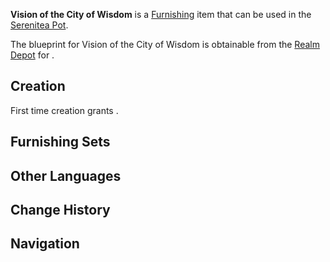 {{Furnishing Infobox
|id             = 371243
|image          = Item Vision of the City of Wisdom.png
|category       = Courtyard
|subcategory    = Courtyard Wall
|quality        = 3
|adeptal_energy = 60
|load           = 190
|reduced_load   = 141
|description    = A tower-like building made of thick tiles and tough wood that may be found within [[Sumeru]]. Other than withstanding the momentum of an enraged [[Sumpter Beast]]'s charge, it can also block repeated impacts from heavy arrows. A watchtower with small observation ports has been mounted atop it, sacrificing some of the view in exchange to ensure better protection for any troops within. However, the rainforest today is a rather peaceful place, so few people will be stationed in these towers for long.
|mention        = 
|blueprint      = Realm Depot
|source1        = 
}}
'''Vision of the City of Wisdom''' is a [[Furnishing]] item that can be used in the [[Serenitea Pot]].

The blueprint for Vision of the City of Wisdom is obtainable from the [[Realm Depot]] for {{Item|Realm Currency|24|x=160}}.

==Creation==
First time creation grants {{Item|Trust|24|x=60}}.
{{Recipe
|type = Creation
|time = 14h
|Iron Chunk = 4
|Yellow Dye = 4
|Blue Dye = 4
|sort = Iron Chunk;Yellow Dye;Blue Dye
}}

==Furnishing Sets==
{{Craft Usage}}

==Other Languages==
{{Other Languages
|en      = Vision of the City of Wisdom
|zhs     = 「智慧之城的瞻望」
|zhs_rm  = "Zhìhuì zhī Chéng de Zhànwàng"
|zht     = 「智慧之城的瞻望」
|zht_rm  = "Zhìhuì zhī Chéng de Zhànwàng"
|zh_tl   = 
|ja      = 「知恵の都の展望」
|ja_rm   = "Chie no Miyako no Tenbou"
|ja_tl   = "View of the Capital of Wisdom"
|ko      = 「지혜의 성의 전망」
|ko_rm   = "Jihye-ui Seong-ui Jeonmang"
|ko_tl   = "View of the Castle of Wisdom"
|es      = Aspiración de la ciudad de la sabiduría
|es_tl   = 
|fr      = «&nbsp;Aspiration de la cité de la sagesse&nbsp;»
|fr_tl   = "Aspiration of the City of Wisdom"
|ru      = Взгляд города мудрости
|ru_tl   = 
|th      = "อนาคตของเมืองแห่งปัญญา"
|th_rm   = 
|th_tl   = 
|vi      = Tầm Nhìn Của Thành Phố Trí Tuệ
|vi_tl   = 
|de      = „Weitblick der Stadt der Weisheit“
|de_tl   = 
|id      = "Visi Kota Kebijaksanaan"
|id_tl   = "Vision of the City of Wisdom"
|pt      = Vista da Cidade da Sabedoria
|pt_tl   = 
|tr      = Bilgelik Şehrinin Görüşü
|tr_tl   = 
|it      = Visione della Città della Saggezza
|it_tl   = Vision of the City of Wisdom
}}

==Change History==
{{Change History|3.5}}

==Navigation==
{{Furnishing Navbox|exterior}}
